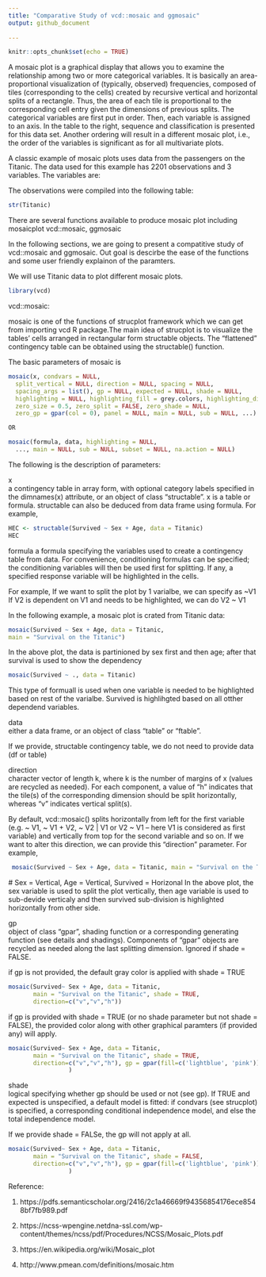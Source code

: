 ```yaml
---
title: "Comparative Study of vcd::mosaic and ggmosaic"
output: github_document
       
---
```


```r
knitr::opts_chunk$set(echo = TRUE)
```



A mosaic plot is a graphical display that allows you to examine the relationship among two or more categorical variables. It is basically an area-proportional visualization of (typically, observed)
frequencies, composed of tiles (corresponding to the cells) created by recursive vertical and horizontal splits of a rectangle. Thus, the area of each tile is proportional to the corresponding cell entry given the dimensions of previous splits.
The categorical variables are first put in order. Then, each variable is assigned to an axis. In the table to the right, sequence and classification is presented for this data set. Another ordering will result in a different mosaic plot, i.e., the order of the variables is significant as for all multivariate plots.

A classic example of mosaic plots uses data from the passengers on the Titanic. The data used for this example has 2201 observations and 3 variables. The variables are:

The observations were compiled into the following table:
```r
str(Titanic)
```

There are several functions available to produce mosaic plot including mosaicplot
vcd::mosaic, ggmosaic

In the following sections, we are going to present a compatitive study of vcd::mosaic and ggmosaic. Out goal is descirbe the ease of the functions and some user friendly explainon of the paramters. 

We will use Titanic data to plot different mosaic plots.

```r
library(vcd)
```

vcd::mosaic:

mosaic is one of the functions of strucplot framework which we can get from importing vcd R package.The main idea of strucplot is to visualize the tables’ cells arranged in rectangular form
structable objects. The “flattened” contingency table can be obtained using the structable() function.


The basic parameters of mosaic is
```r
mosaic(x, condvars = NULL,
  split_vertical = NULL, direction = NULL, spacing = NULL,
  spacing_args = list(), gp = NULL, expected = NULL, shade = NULL,
  highlighting = NULL, highlighting_fill = grey.colors, highlighting_direction = NULL,
  zero_size = 0.5, zero_split = FALSE, zero_shade = NULL,
  zero_gp = gpar(col = 0), panel = NULL, main = NULL, sub = NULL, ...)

OR

mosaic(formula, data, highlighting = NULL,
  ..., main = NULL, sub = NULL, subset = NULL, na.action = NULL)
```


 
The following is  the  description of parameters:

  
x	
a contingency table in array form, with optional category labels specified in the dimnames(x) attribute, or an object of class "structable".
x is a table or formula. structable can also be deduced from data frame using formula. For example,

```r
HEC <- structable(Survived ~ Sex + Age, data = Titanic)
HEC
```



formula	
a formula specifying the variables used to create a contingency table from data. For convenience, conditioning formulas can be specified; the conditioning variables will then be used first for splitting. If any, a specified response variable will be highlighted in the cells.

For example, If we want to split the plot by 1 varialbe, we can specify as
~V1
If V2 is dependent on V1 and needs to be highlighted, we can do
V2 ~ V1

In the following example, a mosaic plot is crated from Titanic data:

```r
mosaic(Survived ~ Sex + Age, data = Titanic,
main = "Survival on the Titanic")
```

In the above plot, the data is partinioned by sex first and then age; after that survival is used to show the dependency
```r
mosaic(Survived ~ ., data = Titanic)
```



This type of formuall is used when one variable is needed to be highlighted based on rest of the varialbe. Survived is highlihgted based on all otther dependend variables.

data	
either a data frame, or an object of class "table" or "ftable".

If we provide, structable contingency table, we do not need to provide data (df or table)


direction	
character vector of length k, where k is the number of margins of x (values are recycled as needed). For each component, a value of "h" indicates that the tile(s) of the corresponding dimension should be split horizontally, whereas "v" indicates vertical split(s).

By default, vcd::mosaic() splits horizontally from left for the first variable (e.g. ~ V1, ~ V1 + V2, ~ V2 | V1 or V2 ~ V1 -- here V1 is considered as first variable) and vertically from top for the second variable and so on. If we want to alter this direction, we can provide this "direction" parameter. For example,

```r
 mosaic(Survived ~ Sex + Age, data = Titanic, main = "Survival on the Titanic",direction=c("v","v","h"))
```
 
 # Sex = Vertical, Age = Vertical, Survived = Horizonal
 In the above plot, the sex variable is used to split the plot vertically, then age variable is used to sub-devide verticaly and then survived sub-division is highlighted horizontally from other side.
 
gp	
object of class "gpar", shading function or a corresponding generating function (see details and shadings). Components of "gpar" objects are recycled as needed along the last splitting dimension. Ignored if shade = FALSE.

if gp is not provided, the default gray color is applied with shade = TRUE

```r
mosaic(Survived~ Sex + Age, data = Titanic,
       main = "Survival on the Titanic", shade = TRUE,
       direction=c("v","v","h"))
```

if gp is provided with shade = TRUE (or no shade parameter but not shade = FALSE), the provided color along with other graphical paramters (if provided any) will apply.


```r
mosaic(Survived~ Sex + Age, data = Titanic,
       main = "Survival on the Titanic", shade = TRUE,
       direction=c("v","v","h"), gp = gpar(fill=c('lightblue', 'pink'))
                 )
```
                 
shade	
logical specifying whether gp should be used or not (see gp). If TRUE and expected is unspecified, a default model is fitted: if condvars (see strucplot) is specified, a corresponding conditional independence model, and else the total independence model.

If we provide shade = FALSe, the gp will not apply at all.


```r
mosaic(Survived~ Sex + Age, data = Titanic,
       main = "Survival on the Titanic", shade = FALSE,
       direction=c("v","v","h"), gp = gpar(fill=c('lightblue', 'pink'))
                 )
```
                 




Reference:

1) https://pdfs.semanticscholar.org/2416/2c1a46669f94356854176ece8548bf7fb989.pdf

2) https://ncss-wpengine.netdna-ssl.com/wp-content/themes/ncss/pdf/Procedures/NCSS/Mosaic_Plots.pdf

3) https://en.wikipedia.org/wiki/Mosaic_plot

4) http://www.pmean.com/definitions/mosaic.htm


